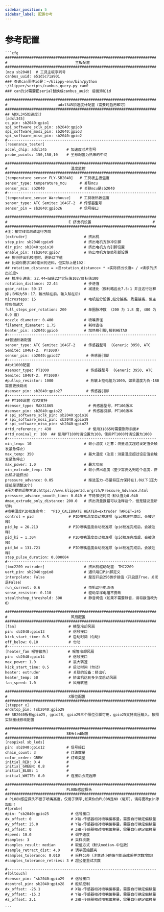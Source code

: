 ```yaml
---
sidebar_position: 5
sidebar_label: 配置参考
---
```


# 参考配置

    ```cfg
    #####################################################################
    #                               主板配置
    #####################################################################
    [mcu sb2040]  # 工具主板序列号
    canbus_uuid: e51d5c71a901
    ### 查询can固件id是：~/klippy-env/bin/python ~/klipper/scripts/canbus_query.py can0
    ### can的id需要把serial替换成canbus_uuid: 后面添加id 

    #####################################################################
    #                       adxl345加速度计配置（需要时启用即可）
    #####################################################################
    ## ADXL345加速度计
    [adxl345]
    cs_pin: sb2040:gpio1
    spi_software_sclk_pin: sb2040:gpio0
    spi_software_mosi_pin: sb2040:gpio3
    spi_software_miso_pin: sb2040:gpio2
    #--------------------------------------------------------------------
    [resonance_tester]
    accel_chip: adxl345         # 加速度芯片型号
    probe_points: 150,150,10    # 坐标配置为热床的中间

    #####################################################################
    #                             温度监控
    #####################################################################
    [temperature_sensor FLY-SB2040]   # 工具板主板温度
    sensor_type: temperature_mcu      # 关联mcu
    sensor_mcu: sb2040                # 关联mcu是sb2040
    #--------------------------------------------------------------------
    [temperature_sensor Warehouse]    # 工具板热敏温度 
    sensor_type: ATC Semitec 104GT-2  # 传感器型号
    sensor_pin = sb2040:gpio26        # 信号接口

    #####################################################################
    #                            E 挤出机设置                            # 
    #####################################################################
    #注：接完线需测试运行方向
    [extruder]                          # 挤出机
    step_pin: sb2040:gpio9              # 挤出电机方脉冲引脚
    dir_pin: sb2040:gpio10              # 挤出电机方向引脚设置
    enable_pin: !sb2040:gpio7           # 挤出电机方使能引脚设置
    ## 执行挤出机校准时，更新以下值
    ## 比如你要求100毫米的进料，但实际上是102：
    ## rotation_distance = <旧rotation_distance> * <实际挤出长度> / <请求的挤出长度>
    ## 校准步进值: 22.44=旧值22*实际值102/目标值100
    rotation_distance: 22.44            # 步进值
    gear_ratio: 50:17                   # 减速比（伽利略齿比7.5:1 并且这行注释掉；BMG为50：17，输出轴在前，输入轴在后）
    microsteps: 16                      # 电机细分设置,细分越高，质量越高，但主控负荷越大
    full_steps_per_rotation: 200        # 单圈脉冲数 （200 为 1.8 度, 400 为 0.9 度）
    nozzle_diameter: 0.400              # 喷嘴直径
    filament_diameter: 1.75             # 耗材直径
    heater_pin: sb2040:gpio6            # 加热棒引脚,接到HETA0
    #--------------------------------------------------------------------
    ##普通热敏配置
    sensor_type: ATC Semitec 104GT-2    # 传感器型号  (Generic 3950, ATC Semitec 104GT-2， PT1000)
    sensor_pin: sb2040:gpio27            # 传感器引脚  
    #--------------------------------------------------------------------
    ##pt1000配置
    #sensor_type: PT1000                 # 传感器型号  (Generic 3950, ATC Semitec 104GT-2， PT1000)
    #pullup_resistor: 1000               # 热敏上拉电阻为1000，如果温度为负-180需要更换跳线
    #sensor_pin: sb2040:gpio27           # 传感器引脚 
    #--------------------------------------------------------------------
    ## PT100设置 仅V2支持
    #sensor_type: MAX31865                # 传感器型号，PT100版本
    #sensor_pin: sb2040:gpio22            # 传感器引脚，PT100版本
    # spi_software_sclk_pin: sb2040:gpio18
    # spi_software_mosi_pin: sb2040:gpio19
    # spi_software_miso_pin: sb2040:gpio23
    #rtd_reference_r: 430                 # 使用31865时需要删除前面#
    #rtd_nominal_r: 100  ## 使用PT100时请设置为100，使用PT1000时请设置为1000
    #--------------------------------------------------------------------
    min_temp: 10                        # 最小温度（注意：测量温度超过设定值会触发紧急停止）
    max_temp: 350                       # 最大温度（注意：测量温度超过设定值会触发紧急停止）
    max_power: 1.0                      # 最大功率
    min_extrude_temp: 170               # 最小挤出温度（至少需要达到这个温度，挤出机才能挤出）
    pressure_advance: 0.05              # 推进压力-尽量将压力保持在1.0以下(压力提前是调整这个)
    #压力提前调整方法:https://www.klipper3d.org/zh/Pressure_Advance.html
    pressure_advance_smooth_time: 0.040 # 平稳推进时间-默认值为0.040
    #max_extrude_only_distance: 200.0   # 挤出流量报错可以注释这个，但是建议重新切片
    #喷嘴温度PID校准命令：  "PID_CALIBRATE HEATER=extruder TARGET=245
    control = pid                # PID喷嘴温度自动校准项（pid校准完成后，会被注释）
    pid_kp = 26.213              # PID喷嘴温度自动校准项（pid校准完成后，会被注释）
    pid_ki = 1.304               # PID喷嘴温度自动校准项（pid校准完成后，会被注释）
    pid_kd = 131.721             # PID喷嘴温度自动校准项（pid校准完成后，会被注释）
    step_pulse_duration: 0.000004     
    #--------------------------------------------------------------------
    [tmc2209 extruder]                  # 挤出机驱动配置- TMC2209
    uart_pin: sb2040:gpio8              # 通讯端口Pin脚定义
    interpolate: False                  # 是否开启256微步插值（开启是True，关闭是False）
    run_current: 0.6                    # 电机运行电流值
    sense_resistor: 0.110               # 驱动采样电阻不要改
    stealthchop_threshold: 500          # 静音阀值（如果不需要静音，请将数值改为0）

    #####################################################################
    #                             风扇配置
    #####################################################################
    [fan]                        # 模型冷却风扇
    pin: sb2040:gpio13           # 信号接口
    kick_start_time: 0.5         # 启动时间（勿动）
    off_below: 0.10              # 勿动
    #--------------------------------------------------------------------
    [heater_fan 喉管散热]         # 喉管冷却风扇
    pin: sb2040:gpio14           # 信号接口
    max_power: 1.0               # 最大转速
    kick_start_time: 0.5         # 启动时间（勿动）
    heater: extruder             # 关联的设备：挤出机
    heater_temp: 50              # 挤出机达到多少度启动风扇
    fan_speed: 1.0               # 风扇转速

    #####################################################################
    #                            X限位配置
    #####################################################################
    [stepper_x]
    endstop_pin: !sb2040:gpio29
    ## SB2040板有gpio25, gpio28, gpio29三个限位引脚可用，gpio25支持高压输入。按照实际接线修改配置

    #####################################################################
    #                           SB头led配置
    #####################################################################
    [neopixel sb_leds]
    pin: sb2040:gpio12          # 信号接口
    chain_count: 3              # 灯珠数量
    color_order: GRBW           # 灯珠类型
    initial_RED: 0.4            # 
    initial_GREEN: 0.8          # 
    initial_BLUE: 1             # 
    initial_WHITE: 0.0          # 连接后会亮起来

    #####################################################################
    #                           PL08N感应探头
    #####################################################################
    # PL08N感应探头不低于喷嘴高度，仅用于调平,如果你的PL08N是NO（常开），请将更改pin添加到！ 
    #[probe]
    #pin: ^sb2040:gpio25          # 信号接口
    #x_offset: 0                  # X轴-传感器相对喷嘴偏移量，需要自行确定偏移量
    #y_offset: 25.0               # Y轴-传感器相对喷嘴偏移量，需要自行确定偏移量
    #z_offset: 0                  # Z轴-传感器相对喷嘴偏移量，需要自行确定偏移量
    #speed: 10.0                  # 调平速度
    #samples: 3                   # 采样次数
    #samples_result: median       # 取值方式（默认median-中位数）
    #sample_retract_dist: 4.0     # 调平回缩距离
    #samples_tolerance: 0.010     # 采样公差（注意过小的值可能造成采样次数增加）
    #samples_tolerance_retries: 3 # 超公差重试次数

    #--------------------------------------------------------------------
    #[bltouch]
    #sensor_pin: ^sb2040:gpio29   # 信号接口
    #control_pin: sb2040:gpio28   # 舵机控制
    #x_offset: -26.1              # X轴-传感器相对喷嘴偏移量，需要自行确定偏移量
    #y_offset: -15.3              # Y轴-传感器相对喷嘴偏移量，需要自行确定偏移量
    #z_offset: 2.1                # Z轴-传感器相对喷嘴偏移量，需要自行确定偏移量

    ```